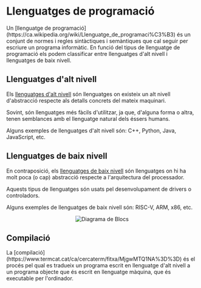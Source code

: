 
# Llenguatges de programació

<Callout emoji="">
  Un [llenguatge de programació](https://ca.wikipedia.org/wiki/Llenguatge_de_programaci%C3%B3) és un conjunt de normes i regles sintàctiques i semàntiques que cal seguir per escriure un programa informàtic.
  En funció del tipus de llenguatge de programació els podem classificar entre llenguatges d'alt nivell i llenguatges de baix nivell.
</Callout>

## Llenguatges d'alt nivell

Els [llenguatges d'alt nivell](https://ca.wikipedia.org/wiki/Llenguatge_de_programaci%C3%B3_d%27alt_nivell) són llenguatges on existeix un alt nivell d'abstracció respecte als detalls concrets del mateix maquinari.

Sovint, són llenguatges més fàcils d'utilitzar, ja que, d'alguna forma o altra, tenen semblances amb el llenguatge natural dels éssers humans.

Alguns exemples de llenguatges d'alt nivell són: C++, Python, Java, JavaScript, etc.

## Llenguatges de baix nivell

En contraposició, els [llenguatges de baix nivell](https://ca.wikipedia.org/wiki/Llenguatge_de_programaci%C3%B3_de_baix_nivell) són llenguatges on hi ha molt poca (o cap) abstracció respecte a l'arquitectura del processador.

Aquests tipus de llenguatges són usats pel desenvolupament de drivers o controladors.

Alguns exemples de llenguatges de baix nivell són: RISC-V, ARM, x86, etc.

<div align="center">

  <Bleed>![Diagrama de Blocs](../../public/machine-code.png)</Bleed>
</div>



## Compilació

<Callout emoji="">
  La [compilació](https://www.termcat.cat/ca/cercaterm/fitxa/MjgwMTQ1NA%3D%3D) és el procés pel qual es tradueix un programa escrit en llenguatge d'alt nivell a un programa objecte que és escrit en llenguatge màquina, que és executable per l'ordinador.
</Callout>